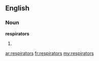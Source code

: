 ==English==

===Noun===
'''respirators'''

# {{plural of|[[respirator]]}}

[[ar:respirators]]
[[fr:respirators]]
[[my:respirators]]